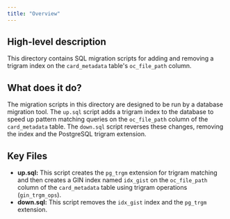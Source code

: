 ```yaml
---
title: "Overview"
---
```


## High-level description
This directory contains SQL migration scripts for adding and removing a trigram index on the `card_metadata` table's `oc_file_path` column. 

## What does it do?
The migration scripts in this directory are designed to be run by a database migration tool. The `up.sql` script adds a trigram index to the database to speed up pattern matching queries on the `oc_file_path` column of the `card_metadata` table. The `down.sql` script reverses these changes, removing the index and the PostgreSQL trigram extension. 

## Key Files
- **up.sql:** This script creates the `pg_trgm` extension for trigram matching and then creates a GIN index named `idx_gist` on the `oc_file_path` column of the `card_metadata` table using trigram operations (`gin_trgm_ops`).
- **down.sql:** This script removes the `idx_gist` index and the `pg_trgm` extension. 
